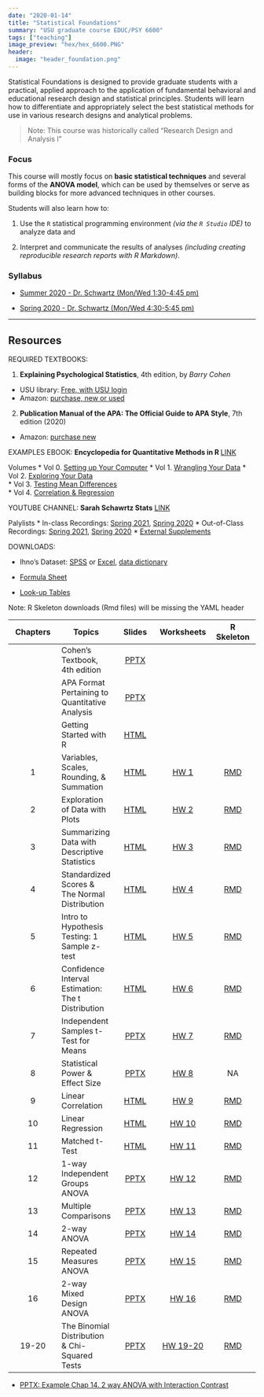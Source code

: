 ```yaml
---
date: "2020-01-14"
title: "Statistical Foundations"
summary: "USU graduate course EDUC/PSY 6600"
tags: ["teaching"]
image_preview: "hex/hex_6600.PNG"
header:
  image: "header_foundation.png"
---
```



<!-- Note: image relative to `static/img/` folder  -->



Statistical Foundations is designed to provide graduate students with a practical, applied approach to the application of fundamental behavioral and educational research design and statistical principles. Students will learn how to differentiate and appropriately select the best statistical methods for use in various research designs and analytical problems. 


> Note: This course was historically called "Research Design and
Analysis I"


### Focus

This course will mostly focus on **basic statistical techniques** and several forms of the **ANOVA model**, which can be used by themselves or serve as building blocks for more advanced techniques in other courses. 

Students will also learn how to:    

1. Use the `R` statistical programming environment *(via the `R Studio` IDE)* to analyze data and     

2. Interpret and communicate the results of analyses *(including creating reproducible research reports with R Markdown)*.


### Syllabus

* [Summer 2020 - Dr. Schwartz (Mon/Wed 1:30-4:45 pm)](https://cehs-research.github.io/PSY-6600_public/syllabi/EDUCPSY 6600 Syllabus Sum2020.pdf)

* [Spring 2020 - Dr. Schwartz (Mon/Wed 4:30-5:45 pm)](https://cehs-research.github.io/PSY-6600_public/syllabi/EDUCPSY 6600 Syllabus Spr2020.pdf)

-----

## Resources

REQUIRED TEXTBOOKS: 

1. **Explaining Psychological Statistics**, 4th edition, by *Barry Cohen*    

* USU library: [Free, with USU login](https://ebookcentral-proquest-com.dist.lib.usu.edu/lib/usu/reader.action?docID=1563061)    
* Amazon: [purchase, new or used](https://www.amazon.com/Explaining-Psychological-Statistics-Barry-Cohen/dp/1118436601/ref=sr_1_1?crid=3KP6RN97BRFG2&keywords=explaining+psychological+statistics&qid=1579810220&sprefix=explaining+psych%2Caps%2C217&sr=8-1)    
  
    
2. **Publication Manual of the APA: The Official Guide to APA Style**, 7th edition (2020)

* Amazon: [purchase new](https://www.amazon.com/Publication-Manual-American-Psychological-Association-dp-143383216X/dp/143383216X/ref=mt_other?_encoding=UTF8&me=&qid=1599166844)
        

EXAMPLES EBOOK: **Encyclopedia for Quantitative Methods in R **   [LINK](https://cehs-research.github.io/eBooks/)

Volumes
* Vol 0. [Setting up Your Computer](https://cehs-research.github.io/eBook_install) 
* Vol 1. [Wrangling Your Data](https://cehs-research.github.io/eBook_wrangle/)
* Vol 2. [Exploring Your Data](https://cehs-research.github.io/eBook_explore/)    
* Vol 3. [Testing Mean Differences](https://cehs-research.github.io/eBook_ANOVA/)  
* Vol 4. [Correlation & Regression](https://cehs-research.github.io/eBook_regression/)
    
    
YOUTUBE CHANNEL: **Sarah Schawrtz Stats** [LINK](https://www.youtube.com/channel/UCbkTRp5FeSNIWeueyqBVPkA)        

Palylists
* In-class Recordings: [Spring 2021](https://www.youtube.com/playlist?list=PLtAksNetLqNpQYeGZ_TE2Irx24_5KlUeG), [Spring 2020](https://www.youtube.com/playlist?list=PLtAksNetLqNomhHOTNxzqJMSHFvOO1tHz)
* Out-of-Class Recordings: [Spring 2021](https://www.youtube.com/playlist?list=PLtAksNetLqNp5aNQuZmJoVzm3u78w5O1h), [Spring 2020](https://www.youtube.com/playlist?list=PLtAksNetLqNoh7t3iiTYzhDtkojPpRQdG) 
* [External Supplements](https://www.youtube.com/playlist?list=PLtAksNetLqNpipLedQsj8YtxdwnhUXet2)    
    
DOWNLOADS:      

* Ihno's Dataset: [SPSS](https://cehs-research.github.io/PSY-6600_public/Data/Ihno_dataset.sav) or [Excel](https://cehs-research.github.io/PSY-6600_public/Data/Ihno_dataset.xls), [data dictionary](https://cehs-research.github.io/PSY-6600_public/Data/Appendix C Ihno Data Key.pdf)

* [Formula Sheet](https://cehs-research.github.io/PSY-6600_public/psy6600 formula sheet (filled in).pdf)     
* [Look-up Tables](https://cehs-research.github.io/PSY-6600_public/psy6600 statistical tables.pdf)     

Note: R Skeleton downloads (Rmd files) will be missing the YAML header


| Chapters | Topics | Slides | Worksheets | R Skeleton |
|:-------:| ------- |:------:|:------:|:------:|
|    | Cohen's Textbook, 4th edition |  [PPTX](https://cehs-research.github.io/PSY-6600_public/slides/ch0_cohen_textbook_4ed.pptx) | | |
|    | APA Format Pertaining to Quantitative Analysis | [PPTX](https://cehs-research.github.io/PSY-6600_public/slides/ch0_apa_6th.pptx) | |
|    | Getting Started with R | [HTML](https://cehs-research.github.io/PSY-6600_public/slides/ch0_getting_started_r.html) | | |
| 1  | Variables, Scales, Rounding, & Summation | [HTML](https://cehs-research.github.io/PSY-6600_public/slides/ch1_intro_stat.html)  |  [HW 1](https://cehs-research.github.io/PSY-6600_public/assignments/hw1_worksheet.pdf)| [RMD](https://cehs-research.github.io/PSY-6600_public/assignments/Chapter 1 Assignment R Skeleton.Rmd) |
| 2  | Exploration of Data with Plots | [HTML](https://cehs-research.github.io/PSY-6600_public/slides/ch2_plots.html)  |  [HW 2](https://cehs-research.github.io/PSY-6600_public/assignments/hw2_worksheet.pdf)| [RMD](https://cehs-research.github.io/PSY-6600_public/assignments/Chapter 2 Assignment R Skeleton.Rmd) |
| 3  | Summarizing Data with Descriptive Statistics | [HTML](https://cehs-research.github.io/PSY-6600_public/slides/ch3_center_spread.html)  |  [HW 3](https://cehs-research.github.io/PSY-6600_public/assignments/hw3_worksheet.pdf)| [RMD](https://cehs-research.github.io/PSY-6600_public/assignments/Chapter 3 Assignment R Skeleton.Rmd) |
| 4  | Standardized Scores & The Normal Distribution | [HTML](https://cehs-research.github.io/PSY-6600_public/slides/ch4_z_scores.html) |  [HW 4](https://cehs-research.github.io/PSY-6600_public/assignments/hw4_worksheet.pdf)| [RMD](https://cehs-research.github.io/PSY-6600_public/assignments/Chapter 4 Assignment R Skeleton.Rmd) |
| 5  | Intro to Hypothesis Testing: 1 Sample z-test | [HTML](https://cehs-research.github.io/PSY-6600_public/slides/ch5_inference.html)| [HW 5](https://cehs-research.github.io/PSY-6600_public/assignments/hw5_worksheet.pdf) | [RMD](https://cehs-research.github.io/PSY-6600_public/assignments/Chapter 5 Assignment R Skeleton.Rmd) |
| 6  | Confidence Interval Estimation: The t Distribution | [HTML](https://cehs-research.github.io/PSY-6600_public/slides/ch6_ci_t-dist.html) | [HW 6](https://cehs-research.github.io/PSY-6600_public/assignments/hw6_worksheet.pdf) | [RMD](https://cehs-research.github.io/PSY-6600_public/assignments/Chapter 6 Assignment R Skeleton.Rmd) |
| 7  | Independent Samples t-Test for Means | [PPTX](https://cehs-research.github.io/PSY-6600_public/slides/ch7_t-test.pptx)| [HW 7](https://cehs-research.github.io/PSY-6600_public/assignments/hw7_worksheet.pdf) | [RMD](https://cehs-research.github.io/PSY-6600_public/assignments/Chapter 7 Assignment R Skeleton.Rmd) |
| 8  | Statistical Power & Effect Size | [PPTX](https://cehs-research.github.io/PSY-6600_public/slides/ch8_power.pptx)| [HW 8](https://cehs-research.github.io/PSY-6600_public/assignments/hw8_worksheet.pdf) | NA |
| 9  | Linear Correlation | [HTML](https://cehs-research.github.io/PSY-6600_public/slides/ch9_cor.html) | [HW 9](https://cehs-research.github.io/PSY-6600_public/assignments/hw9_worksheet.pdf) | [RMD](https://cehs-research.github.io/PSY-6600_public/assignments/Chapter 9 Assignment R Skeleton.Rmd) |
| 10 | Linear Regression | [HTML](https://cehs-research.github.io/PSY-6600_public/slides/ch10_reg.html) | [HW 10](https://cehs-research.github.io/PSY-6600_public/assignments/hw10_worksheet.pdf)| [RMD](https://cehs-research.github.io/PSY-6600_public/assignments/Chapter 10 Assignment R Skeleton.Rmd) |
| 11 | Matched t-Test | [HTML](https://cehs-research.github.io/PSY-6600_public/slides/ch11_matched.html) | [HW 11](https://cehs-research.github.io/PSY-6600_public/assignments/hw11_worksheet.pdf)| [RMD](https://cehs-research.github.io/PSY-6600_public/assignments/Chapter 11 Assignment R Skeleton.Rmd) |
| 12 | 1-way Independent Groups ANOVA |  [PPTX](https://cehs-research.github.io/PSY-6600_public/slides/ch12_oneANOVA.pptx) |  [HW 12](https://cehs-research.github.io/PSY-6600_public/assignments/hw12_worksheet.pdf)| [RMD](https://cehs-research.github.io/PSY-6600_public/assignments/Chapter 12 Assignment R Skeleton.Rmd) |
| 13 | Multiple Comparisons | [PPTX](https://cehs-research.github.io/PSY-6600_public/slides/Ch13_multcomp.pptx)| [HW 13](https://cehs-research.github.io/PSY-6600_public/assignments/hw13_worksheet.pdf)| [RMD](https://cehs-research.github.io/PSY-6600_public/assignments/Chapter 13 Assignment R Skeleton.Rmd) |
| 14 | 2-way ANOVA | [PPTX](https://cehs-research.github.io/PSY-6600_public/slides/Ch14_factorial.pptx)|  [HW 14](https://cehs-research.github.io/PSY-6600_public/assignments/hw14_worksheet.pdf)| [RMD](https://cehs-research.github.io/PSY-6600_public/assignments/Chapter 14 Assignment R Skeleton.Rmd) |
| 15 | Repeated Measures ANOVA | [PPTX](https://cehs-research.github.io/PSY-6600_public/slides/Ch15_rmANOVA.pptx) |  [HW 15](https://cehs-research.github.io/PSY-6600_public/assignments/hw15_worksheet.pdf)| [RMD](https://cehs-research.github.io/PSY-6600_public/assignments/Chapter 15 Assignment R Skeleton.Rmd)  |
| 16 | 2-way Mixed Design ANOVA | [PPTX](https://cehs-research.github.io/PSY-6600_public/slides/Ch16_mixANOVA.pptx) |  [HW 16](https://cehs-research.github.io/PSY-6600_public/assignments/hw16_worksheet.pdf)| [RMD](https://cehs-research.github.io/PSY-6600_public/assignments/Chapter 16 Assignment R Skeleton.Rmd) |
| 19-20 | The Binomial Distribution & Chi-Squared Tests | [PPTX](https://cehs-research.github.io/PSY-6600_public/slides/Ch19-20_categorical.pptx)| [HW 19-20](https://cehs-research.github.io/PSY-6600_public/assignments/hw1920 worksheet.pdf)| [RMD](https://cehs-research.github.io/PSY-6600_public/assignments/hw1920 assignment SKELETON R.Rmd) |


* [PPTX: Example Chap 14. 2 way ANOVA with Interaction Contrast](https://cehs-research.github.io/PSY-6600_public/slides/Ch14_factorialExample.pptx)
